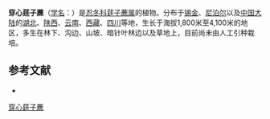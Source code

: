 {{Speciesbox
| name = 穿心莛子藨
| status = 
| status_system = 
| image = Triosteum himalayanum2 ies.jpg
| genus = Triosteum
| species = himalayanum
| authority = Wall.
}}

'''穿心莛子藨'''（[[学名|学名]]：{{lang|la|''Triosteum himalayanum''}}）是[[忍冬科|忍冬科]][[莛子藨属|莛子藨属]]的植物。分布于[[锡金|锡金]]、[[尼泊尔|尼泊尔]]以及[[中国大陆|中国大陆]]的[[湖北|湖北]]、[[陕西|陕西]]、[[云南|云南]]、[[西藏|西藏]]、[[四川|四川]]等地，生长于海拔1,800米至4,100米的地区，多生在林下、沟边、山坡、暗针叶林边以及草地上，目前尚未由人工引种栽培。

== 参考文献 ==
<div class="references-small">
* {{cite web| url =http://www.bioinfo.cn/db05/KmzwSpecies.php?action=view&id=3623| title =穿心莛子藨| work =《中国高等植物数据库全库》| publisher =中国科学院微生物研究所| author =昆明植物研究所| accessdate =2009-02-25| deadurl =yes| archiveurl =https://web.archive.org/web/20160305005347/http://www.bioinfo.cn/db05/KmzwSpecies.php?action=view&id=3623| archivedate =2016-03-05}}
</div>
{{Taxonbar|from=Q15230704}}

[[Category:莛子藨属|穿心莛子藨]]


{{植物小作品}}